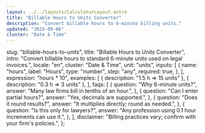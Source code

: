 ```yaml
---
layout: ../../layouts/CalculatorLayout.astro
title: "Billable Hours to Units Converter"
description: "Convert billable hours to 6-minute billing units."
updated: "2025-09-06"
cluster: "Date & Time"
---
```



  slug: "billable-hours-to-units",
  title: "Billable Hours to Units Converter",
  intro:
    "Convert billable hours to standard 6-minute units used on legal invoices.",
  locale: "en",
  cluster: "Date & Time",
  unit: "units",
  inputs: [
    {
      name: "hours",
      label: "Hours",
      type: "number",
      step: "any",
      required: true,
    },
  ],
  expression: "hours * 10",
  examples: [
    { description: "1.5 h ⇒ 15 units" },
    { description: "0.3 h ⇒ 3 units" },
  ],
  faqs: [
    {
      question: "Why 6-minute units?",
      answer: "Many law firms bill in tenths of an hour.",
    },
    {
      question: "Can I enter partial hours?",
      answer: "Yes, decimals are supported.",
    },
    {
      question: "Does it round results?",
      answer: "It multiplies directly; round as needed.",
    },
    {
      question: "Is this only for lawyers?",
      answer: "Any profession using 0.1 hour increments can use it.",
    },
  ],
  disclaimer: "Billing practices vary; confirm with your firm's policies.",
};

<Calculator schema={schema} />
